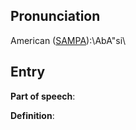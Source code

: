 == Pronunciation ==

American ([[SAMPA]]):\AbA"si\

== Entry ==

'''Part of speech''': 

'''Definition''':

{{stub}}